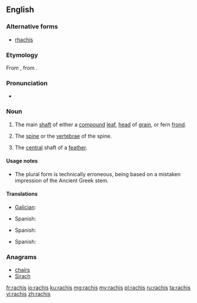 ==English==
{{wikipedia}}

===Alternative forms===
* [[rhachis]]

===Etymology===
From {{etyl|NL.|en}}, from {{etyl|grc|en}} {{term|ῥάχις||spine, ridge|lang=grc}}.

===Pronunciation===
* {{a|UK|US}} {{IPA|/ˈɹeɪkɪs/}}

===Noun===
{{en-noun|rachises|pl2=rachides}}

# {{context|botany|lang=en}} The main [[shaft]] of either a [[compound]] [[leaf]], [[head]] of [[grain]], or fern [[frond]].
# {{context|zoology|anatomy|lang=en}} The [[spine]] or the [[vertebrae]] of the spine.
# {{context|ornithology|lang=en}} The [[central]] shaft of a [[feather]].

====Usage notes====
* The plural form {{term|rachides}} is technically erroneous, being based on a mistaken impression of the Ancient Greek stem.

====Translations====
{{trans-top|main shaft of a compound leaf or head of grain}}
* [[Galician]]: {{t+|gl|raque|m}}
{{trans-mid}}
* Spanish: {{t+|es|raquis|m}}
{{trans-bottom}}

{{trans-top|spine}}
* Spanish: {{t+|es|raquis|m}}
{{trans-mid}}
{{trans-bottom}}

{{trans-top|central shaft of a feather}}
* Spanish: {{t+|es|raquis|m}}
{{trans-mid}}
{{trans-bottom}}

===Anagrams===
* [[chairs#English|chairs]]
* [[Sirach#English|Sirach]]

[[fr:rachis]]
[[io:rachis]]
[[ku:rachis]]
[[mg:rachis]]
[[my:rachis]]
[[pl:rachis]]
[[ru:rachis]]
[[ta:rachis]]
[[vi:rachis]]
[[zh:rachis]]